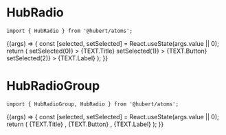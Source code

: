 
<Meta title="Design System/Atoms/HubRadio" />

# HubRadio

```
import { HubRadio } from '@hubert/atoms';
```

<Canvas>
  <Story
    name="Default"
    args={HubRadioConfig.args}
    argTypes={HubRadioConfig.props}
  >
    {(args) => {
      const [selected, setSelected] = React.useState(args.value || 0);
      return (
        <HubGrid row gap="3" justify="center">
          <HubRadio
            id="#"
            {...args}
            checked={selected === 0}
            onClick={() => setSelected(0)}
          >
            {TEXT.Title}
          </HubRadio>
          <HubRadio
            id="#"
            {...args}
            checked={selected === 1}
            onClick={() => setSelected(1)}
          >
            {TEXT.Button}
          </HubRadio>
          <HubRadio
            id="#"
            {...args}
            checked={selected === 2}
            onClick={() => setSelected(2)}
          >
            {TEXT.Label}
          </HubRadio>
        </HubGrid>
      );
    }}
  </Story>
</Canvas>

<ArgsTable story="Default" />

# HubRadioGroup

```
import { HubRadioGroup, HubRadio } from '@hubert/atoms';
```

<Canvas>
  <Story
    name="Usage"
    args={HubRadioGroupConfig.args}
    argTypes={HubRadioGroupConfig.props}
  >
    {(args) => {
      const [selected, setSelected] = React.useState(args.value || 0);
      return (
        <HubGrid row justify="center">
          <HubRadioGroup {...args} value={selected} onChange={setSelected}>
            <HubRadio id="#" value={0}>
              {TEXT.Title}
            </HubRadio>
            ,<HubRadio id="#" value={1}>
              {TEXT.Button}
            </HubRadio>,
            <HubRadio id="#" value={2}>
              {TEXT.Label}
            </HubRadio>
          </HubRadioGroup>
        </HubGrid>
      );
    }}
  </Story>
</Canvas>

<ArgsTable story="Usage" />
